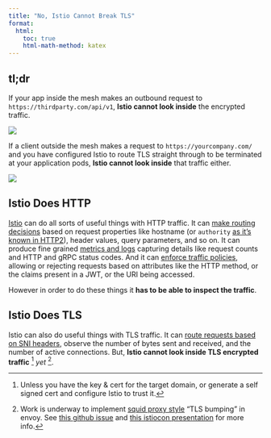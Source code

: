 ```yaml
---
title: "No, Istio Cannot Break TLS"
format:
  html:
    toc: true
    html-math-method: katex
---
```


## tl;dr

If your app inside the mesh makes an outbound request to `https://thirdparty.com/api/v1`, **Istio cannot look inside** the encrypted traffic.

![](assets/app-to-thirdparty.png)

If a client outside the mesh makes a request to `https://yourcompany.com/` and you have configured Istio to route TLS straight through to be terminated at your application pods, **Istio cannot look inside** that traffic either.

![](assets/client-to-app.png)

## Istio Does HTTP
[Istio](https://istio.io) can do all sorts of useful things with HTTP traffic. It can [make routing decisions](https://istio.io/latest/docs/concepts/traffic-management/) based on request properties like hostname (or `authority` [as it's known in HTTP2](https://datatracker.ietf.org/doc/html/rfc9113#section-8.3.1)), header values, query parameters, and so on. It can produce fine grained [metrics and logs](https://istio.io/latest/docs/concepts/observability/) capturing details like request counts and HTTP and gRPC status codes. And it can [enforce traffic policies](https://istio.io/latest/docs/reference/config/security/authorization-policy/), allowing or rejecting requests based on attributes like the HTTP method, or the claims present in a JWT, or the URI being accessed.

However in order to do these things it **has to be able to inspect the traffic**.

## Istio Does TLS

Istio can also do useful things with TLS traffic. It can [route requests based on SNI headers](https://istio.io/latest/docs/reference/config/networking/virtual-service/#TLSRoute), observe the number of bytes sent and received, and the number of active connections. But, **Istio cannot look inside TLS encrypted traffic** [^1] *yet* [^2].



[^1]: Unless you have the key & cert for the target domain, or generate a self signed cert and configure Istio to trust it.
[^2]: Work is underway to implement [squid proxy style](https://wiki.squid-cache.org/Features/SslBump) "TLS bumping" in envoy. See [this github issue](https://github.com/envoyproxy/envoy/issues/18928) and [this istiocon presentation](https://events.istio.io/istiocon-2022/slides/e6-TlsBumping.pdf) for more info.
